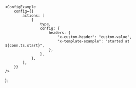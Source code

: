 

	<ConfigExample
		config={{
			actions: [
				{
					type,
					config: {
						headers: {
							"x-custom-header": "custom-value",
							"x-template-example": "started at ${conn.ts.start}",
						},
					},
				},
			],
		}}
	/>
);
